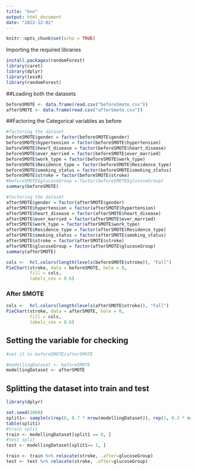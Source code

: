 ```yaml
---
title: "knn"
output: html_document
date: "2022-12-02"
---
```


```r
knitr::opts_chunk$set(echo = TRUE)
```

Importing the required libraries
```r
install.packages(randomForest)
library(caret)
library(dplyr)
library(lessR)
library(randomForest)
```


##Loading both the datasets 
```r
beforeSMOTE <- data.frame(read.csv("beforeSmote.csv"))
afterSMOTE <- data.frame(read.csv("afterSmote.csv"))

```

##Factoring the Categorical variables as before 
```r
#factoring the dataset
beforeSMOTE$gender = factor(beforeSMOTE$gender)
beforeSMOTE$hypertension = factor(beforeSMOTE$hypertension)
beforeSMOTE$heart_disease = factor(beforeSMOTE$heart_disease)
beforeSMOTE$ever_married = factor(beforeSMOTE$ever_married)
beforeSMOTE$work_type = factor(beforeSMOTE$work_type)
beforeSMOTE$Residence_type = factor(beforeSMOTE$Residence_type)
beforeSMOTE$smoking_status = factor(beforeSMOTE$smoking_status)
beforeSMOTE$stroke = factor(beforeSMOTE$stroke)
#beforeSMOTE$glucoseGroup = factor(beforeSMOTE$glucoseGroup)
summary(beforeSMOTE)

#factoring the dataset
afterSMOTE$gender = factor(afterSMOTE$gender)
afterSMOTE$hypertension = factor(afterSMOTE$hypertension)
afterSMOTE$heart_disease = factor(afterSMOTE$heart_disease)
afterSMOTE$ever_married = factor(afterSMOTE$ever_married)
afterSMOTE$work_type = factor(afterSMOTE$work_type)
afterSMOTE$Residence_type = factor(afterSMOTE$Residence_type)
afterSMOTE$smoking_status = factor(afterSMOTE$smoking_status)
afterSMOTE$stroke = factor(afterSMOTE$stroke)
afterSMOTE$glucoseGroup = factor(afterSMOTE$glucoseGroup)
summary(afterSMOTE)

cols <-  hcl.colors(length(levels(beforeSMOTE$stroke)), "Fall")
PieChart(stroke, data = beforeSMOTE, hole = 0,
         fill = cols,
         labels_cex = 0.6)
```

### After SMOTE
```r
cols <-  hcl.colors(length(levels(afterSMOTE$stroke)), "Fall")
PieChart(stroke, data = afterSMOTE, hole = 0,
         fill = cols,
         labels_cex = 0.6)
```


## Setting the variable for checking 
```r
#set it to beforeSMOTE/afterSMOTE

#modellingDataset <- beforeSMOTE
modellingDataset <- afterSMOTE
```


## Splitting the dataset into train and test 
```r
library(dplyr)

set.seed(1000)  
split1<- sample(c(rep(0, 0.7 * nrow(modellingDataset)), rep(1, 0.3 * nrow(modellingDataset))))
table(split1) 
#train split
train <- modellingDataset[split1 == 0, ]
#test split
test <- modellingDataset[split1== 1, ] 

train <- train %>% relocate(stroke, .after=glucoseGroup)
test <- test %>% relocate(stroke, .after=glucoseGroup)
```











